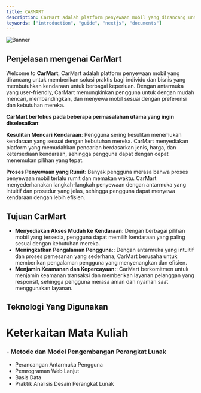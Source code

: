 ```yaml
---
title: CARMART
description: CarMart adalah platform penyewaan mobil yang dirancang untuk memberikan solusi praktis bagi individu dan bisnis yang membutuhkan kendaraan untuk berbagai keperluan.
keywords: ["introduction", "guide", "nextjs", "documents"]
---
```


![Banner](/images/slide1.jpg)

## Penjelasan mengenai CarMart

Welcome to **CarMart**, CarMart adalah platform penyewaan mobil yang dirancang untuk memberikan solusi praktis bagi individu dan bisnis yang
 membutuhkan kendaraan untuk berbagai keperluan. Dengan antarmuka yang user-friendly, CarMart memungkinkan pengguna
 untuk dengan mudah mencari, membandingkan, dan menyewa mobil sesuai dengan preferensi dan kebutuhan mereka.

**CarMart berfokus pada beberapa permasalahan utama yang ingin diselesaikan**:

**Kesulitan Mencari Kendaraan**: Pengguna sering kesulitan menemukan kendaraan yang sesuai dengan kebutuhan mereka. CarMart menyediakan platform yang memudahkan pencarian berdasarkan jenis, harga, dan ketersediaan kendaraan, sehingga pengguna dapat dengan cepat menemukan pilihan yang tepat.

**Proses Penyewaan yang Rumit**: Banyak pengguna merasa bahwa proses penyewaan mobil terlalu rumit dan memakan waktu. 
CarMart menyederhanakan langkah-langkah penyewaan dengan antarmuka yang intuitif dan prosedur yang jelas, sehingga pengguna dapat menyewa kendaraan dengan lebih efisien.

## Tujuan CarMart

  - **Menyediakan Akses Mudah ke Kendaraan**:  Dengan berbagai pilihan mobil yang tersedia, pengguna dapat memilih kendaraan yang paling sesuai dengan kebutuhan mereka.
  - **Meningkatkan Pengalaman Pengguna:**:  Dengan antarmuka yang intuitif dan proses pemesanan yang sederhana, CarMart berusaha untuk memberikan pengalaman pengguna yang menyenangkan dan efisien.
  - **Menjamin Keamanan dan Kepercayaan:**: CarMart berkomitmen untuk menjamin keamanan transaksi dan memberikan layanan pelanggan yang responsif, sehingga pengguna merasa aman dan nyaman saat menggunakan layanan.

## Teknologi Yang Digunakan
<CardGrid>
  <Card
    subtitle="Teknologi yang digunakan"
    title="Figma"
    description="Menggunakan figma untuk merancang wireframe dan prototype"
    href="/docs/introduction/installation"
    external={true}
  />
  <Card
    subtitle="Teknologi yang digunakan"
    title="PhpMyAdmin - MYSQL"
    description="Menggunakan PhpMyAdmin untuk membuat database"
    href="/docs/introduction/setup"
    external={true}
  />
  <Card
    subtitle="Teknologi yang digunakan"
    title="Diagram.io"
    description="Menggunakan diagram.io untuk Flowchart , UML , & UseCase"
    href="https://www.rubixstudios.com.au/"
    external={true}
  />
    <Card
    subtitle="Teknologi yang digunakan"
    title="HTML , CSS , Boostrap & JavaScript "
    description="Menggunakan HTML , CSS , Boostrap & JavaScript untuk membuat website dan mempercantik website"
    href="https://www.rubixstudios.com.au/"
    external={true}
  />
</CardGrid>

# Keterkaitan Mata Kuliah 
### - Metode dan Model Pengembangan Perangkat Lunak ###
- Perancangan Antarmuka Pengguna 
- Pemrograman Web Lanjut 
- Basis Data 
- Praktik Analisis Desain Perangkat Lunak